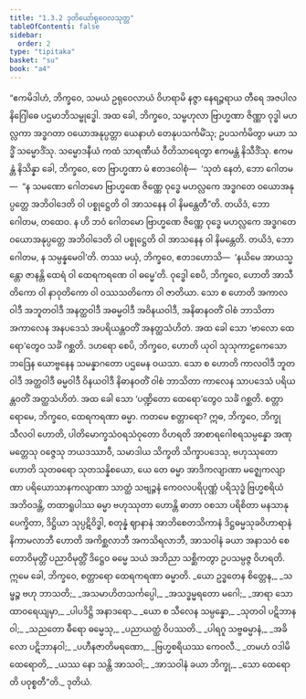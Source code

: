 ```yaml
---
title: "1.3.2 ဒုတိယော်ရုဝေလသုတ္တ"
tableOfContents: false
sidebar:
  order: 2
type: "tipitaka"
basket: "su"
book: "a4"
---
```



<DynamicBreadcrumb />

<Division number="22" book="a4" e="ch" v="15" p="330">

<Paragraph number="144" book="a4">
“ဧကမိဒါဟံ, ဘိက္ခဝေ, သမယံ ဥရုဝေလာယံ ဝိဟရာမိ နဇ္ဇာ နေရဉ္ဇရာယ တီရေ အဇပါလနိဂြေါဓေ ပဌမာဘိသမ္ဗုဒ္ဓေါ. အထ ခေါ, ဘိက္ခဝေ, သမ္ဗဟုလာ ဗြာဟ္မဏာ ဇိဏ္ဏာ ဝုဒ္ဓါ မဟလ္လကာ အဒ္ဓဂတာ ဝယောအနုပ္ပတ္တာ ယေနာဟံ တေနုပသင်္ကမိံသု; ဥပသင်္ကမိတွာ မယာ သဒ္ဓိံ သမ္မောဒိံသု. သမ္မောဒနီယံ ကထံ သာရဏီယံ ဝီတိသာရေတွာ ဧကမန္တံ နိသီဒိံသု. ဧကမန္တံ နိသိန္နာ ခေါ, ဘိက္ခဝေ, တေ ဗြာဟ္မဏာ မံ ဧတဒဝေါစုံ—  ‘သုတံ နေတံ, ဘော ဂေါတမ—  “န သမဏော ဂေါတမော ဗြာဟ္မဏေ ဇိဏ္ဏေ ဝုဒ္ဓေ မဟလ္လကေ အဒ္ဓဂတေ ဝယောအနုပ္ပတ္တေ အဘိဝါဒေတိ ဝါ ပစ္စုဋ္ဌေတိ ဝါ အာသနေန ဝါ နိမန္တေတီ”တိ. တယိဒံ, ဘော ဂေါတမ, တထေဝ. န ဟိ ဘဝံ ဂေါတမော ဗြာဟ္မဏေ ဇိဏ္ဏေ ဝုဒ္ဓေ မဟလ္လကေ အဒ္ဓဂတေ ဝယောအနုပ္ပတ္တေ အဘိဝါဒေတိ ဝါ ပစ္စုဋ္ဌေတိ ဝါ အာသနေန ဝါ နိမန္တေတိ. တယိဒံ, ဘော ဂေါတမ, န သမ္ပန္နမေဝါ’တိ.
</Paragraph>

<Paragraph number="145" book="a4">
တဿ မယှံ, ဘိက္ခဝေ, ဧတဒဟောသိ—  ‘နယိမေ အာယသ္မန္တော ဇာနန္တိ ထေရံ ဝါ ထေရကရဏေ ဝါ ဓမ္မေ’တိ. ဝုဒ္ဓေါ စေပိ, ဘိက္ခဝေ, ဟောတိ အာသီတိကော ဝါ နာဝုတိကော ဝါ ဝဿသတိကော ဝါ ဇာတိယာ. သော စ ဟောတိ အကာလဝါဒီ အဘူတဝါဒီ အနတ္ထဝါဒီ အဓမ္မဝါဒီ အဝိနယဝါဒီ, အနိဓာနဝတိံ ဝါစံ ဘာသိတာ အကာလေန အနပဒေသံ အပရိယန္တဝတိံ အနတ္ထသံဟိတံ. အထ ခေါ သော ‘ဗာလော ထေရော’တွေဝ သင်္ခံ ဂစ္ဆတိ.
</Paragraph>

<Paragraph number="146" book="a4">
ဒဟရော စေပိ, ဘိက္ခဝေ, ဟောတိ ယုဝါ သုသုကာဠကေသော ဘဒြေန ယောဗ္ဗနေန သမန္နာဂတော ပဌမေန ဝယသာ. သော စ ဟောတိ ကာလဝါဒီ ဘူတဝါဒီ အတ္ထဝါဒီ ဓမ္မဝါဒီ ဝိနယဝါဒီ နိဓာနဝတိံ ဝါစံ ဘာသိတာ ကာလေန သာပဒေသံ ပရိယန္တဝတိံ အတ္ထသံဟိတံ. အထ ခေါ သော ‘ပဏ္ဍိတော ထေရော’တွေဝ သင်္ခံ ဂစ္ဆတိ.
</Paragraph>

<Paragraph number="147" book="a4">
စတ္တာရောမေ, ဘိက္ခဝေ, ထေရကရဏာ ဓမ္မာ. ကတမေ စတ္တာရော? ဣဓ, ဘိက္ခဝေ, ဘိက္ခု သီလဝါ ဟောတိ, ပါတိမောက္ခသံဝရသံဝုတော ဝိဟရတိ အာစာရဂေါစရသမ္ပန္နော အဏုမတ္တေသု ဝဇ္ဇေသု ဘယဒဿာဝီ, သမာဒါယ သိက္ခတိ သိက္ခာပဒေသု, ဗဟုဿုတော ဟောတိ သုတဓရော သုတသန္နိစယော, ယေ တေ ဓမ္မာ အာဒိကလျာဏာ မဇ္ဈေကလျာဏာ ပရိယောသာနကလျာဏာ သာတ္ထံ သဗျဉ္ဇနံ ကေဝလပရိပုဏ္ဏံ ပရိသုဒ္ဓံ ဗြဟ္မစရိယံ အဘိဝဒန္တိ, တထာရူပါဿ ဓမ္မာ ဗဟုဿုတာ ဟောန္တိ ဓာတာ ဝစသာ ပရိစိတာ မနသာနုပေက္ခိတာ, ဒိဋ္ဌိယာ သုပ္ပဋိဝိဒ္ဓါ, စတုန္နံ ဈာနာနံ အာဘိစေတသိကာနံ ဒိဋ္ဌဓမ္မသုခဝိဟာရာနံ နိကာမလာဘီ ဟောတိ အကိစ္ဆလာဘီ အကသိရလာဘီ, အာသဝါနံ ခယာ အနာသဝံ စေတောဝိမုတ္တိံ ပညာဝိမုတ္တိံ ဒိဋ္ဌေဝ ဓမ္မေ သယံ အဘိညာ သစ္ဆိကတွာ ဥပသမ္ပဇ္ဇ ဝိဟရတိ. ဣမေ ခေါ, ဘိက္ခဝေ, စတ္တာရော ထေရကရဏာ ဓမ္မာတိ.
</Paragraph>

<Paragraph number="148" type="verses" book="a4">
_ယော ဥဒ္ဓတေန စိတ္တေန,_  
_သမ္ဖဉ္စ ဗဟု ဘာသတိ;_  
_အသမာဟိတသင်္ကပ္ပေါ,_  
_အသဒ္ဓမ္မရတော မဂေါ;_  
_အာရာ သော ထာဝရေယျမှာ,_  
_ပါပဒိဋ္ဌိ အနာဒရော._  

</Paragraph>

<Paragraph number="149" type="verses" book="a4">
_ယော စ သီလေန သမ္ပန္နော,_  
_သုတဝါ ပဋိဘာနဝါ;_  
_သညတော ဓီရော ဓမ္မေသု,_  
_ပညာယတ္ထံ ဝိပဿတိ._  

</Paragraph>

<Paragraph number="150" type="verses" book="a4">
_ပါရဂူ သဗ္ဗဓမ္မာနံ,_  
_အခိလော ပဋိဘာနဝါ;_  
_ပဟီနဇာတိမရဏော,_  
_ဗြဟ္မစရိယဿ ကေဝလီ._  

</Paragraph>

<Paragraph number="151" type="verses" book="a4">
_တမဟံ ဝဒါမိ ထေရောတိ,_  
_ယဿ နော သန္တိ အာသဝါ;_  
_အာသဝါနံ ခယာ ဘိက္ခု,_  
_သော ထေရောတိ ပဝုစ္စတီ”တိ._  


</Paragraph>
</Division>

<Paragraph number="152" type="center" book="a4">
ဒုတိယံ.
</Paragraph>